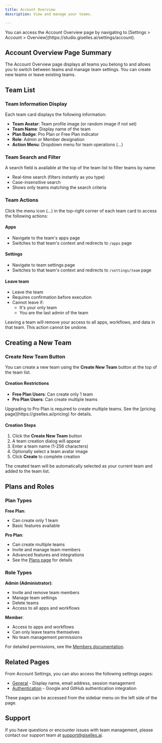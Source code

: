 ```yaml
---
title: Account Overview
description: View and manage your teams.

---
```


<Info>
You can access the Account Overview page by navigating to [Settings > Account > Overview](https://studio.giselles.ai/settings/account).
</Info>

## Account Overview Page Summary

The Account Overview page displays all teams you belong to and allows you to switch between teams and manage team settings. You can create new teams or leave existing teams.

## Team List

### Team Information Display

Each team card displays the following information:

- **Team Avatar**: Team profile image (or random image if not set)
- **Team Name**: Display name of the team
- **Plan Badge**: Pro Plan or Free Plan indicator
- **Role**: Admin or Member designation
- **Action Menu**: Dropdown menu for team operations (...)

### Team Search and Filter

A search field is available at the top of the team list to filter teams by name:

- Real-time search (filters instantly as you type)
- Case-insensitive search
- Shows only teams matching the search criteria

### Team Actions

Click the menu icon (...) in the top-right corner of each team card to access the following actions:

#### Apps
- Navigate to the team's apps page
- Switches to that team's context and redirects to `/apps` page

#### Settings
- Navigate to team settings page
- Switches to that team's context and redirects to `/settings/team` page

#### Leave team
- Leave the team
- Requires confirmation before execution
- Cannot leave if:
  - It's your only team
  - You are the last admin of the team

<Warning>
Leaving a team will remove your access to all apps, workflows, and data in that team. This action cannot be undone.
</Warning>

## Creating a New Team

### Create New Team Button

You can create a new team using the **Create New Team** button at the top of the team list.

#### Creation Restrictions

- **Free Plan Users**: Can create only 1 team
- **Pro Plan Users**: Can create multiple teams

<Note>
Upgrading to Pro Plan is required to create multiple teams. See the [pricing page](https://giselles.ai/pricing) for details.
</Note>

#### Creation Steps

1. Click the **Create New Team** button
2. A team creation dialog will appear
3. Enter a team name (1-256 characters)
4. Optionally select a team avatar image
5. Click **Create** to complete creation

The created team will be automatically selected as your current team and added to the team list.

## Plans and Roles

### Plan Types

**Free Plan**:
- Can create only 1 team
- Basic features available

**Pro Plan**:
- Can create multiple teams
- Invite and manage team members
- Advanced features and integrations
- See the [Plans page](/en/guides/learn-about/plans) for details

### Role Types

**Admin (Administrator)**:
- Invite and remove team members
- Manage team settings
- Delete teams
- Access to all apps and workflows

**Member**:
- Access to apps and workflows
- Can only leave teams themselves
- No team management permissions

For detailed permissions, see the [Members documentation](/en/guides/settings/team/members).

## Related Pages

From Account Settings, you can also access the following settings pages:

- [General](/en/guides/settings/account/general) - Display name, email address, session management
- [Authentication](/en/guides/settings/account/authentication) - Google and GitHub authentication integration

These pages can be accessed from the sidebar menu on the left side of the page.

## Support

If you have questions or encounter issues with team management, please contact our support team at support@giselles.ai.
